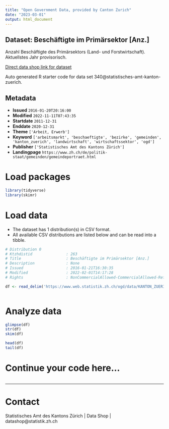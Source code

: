 ```yaml
---
title: "Open Government Data, provided by Canton Zurich"
date: "2023-03-01"
output: html_document
---
```


## Dataset: Beschäftigte im Primärsektor [Anz.]

Anzahl Beschäftigte des Primärsektors (Land- und Forstwirtschaft). Aktuellstes Jahr provisorisch.

[Direct data shop link for dataset](https://www.zh.ch/de/politik-staat/opendata.zhweb-noredirect.zhweb-cache.html#/datasets/340@statistisches-amt-kanton-zuerich)

Auto generated R starter code for data set 340@statistisches-amt-kanton-zuerich.

## Metadata

- **Issued** `2016-01-20T20:16:00`
- **Modified** `2022-11-11T07:43:35`
- **Startdate** `2011-12-31`
- **Enddate** `2020-12-31`
- **Theme** `['Arbeit, Erwerb']`
- **Keyword** `['arbeitsmarkt', 'beschaeftigte', 'bezirke', 'gemeinden', 'kanton_zuerich', 'landwirtschaft', 'wirtschaftssektor', 'ogd']`
- **Publisher** `['Statistisches Amt des Kantons Zürich']`
- **Landingpage** `https://www.zh.ch/de/politik-staat/gemeinden/gemeindeportraet.html`


# Load packages

```r

library(tidyverse)
library(skimr)

```

# Load data

-   The dataset has 1 distribution(s) in CSV format.
-   All available CSV distributions are listed below and can be read into a tibble.

```r

# Distribution 0
# Ktzhdistid               : 263
# Title                    : Beschäftigte im Primärsektor [Anz.]
# Description              : None
# Issued                   : 2016-01-21T16:30:35
# Modified                 : 2022-02-01T14:17:28
# Rights                   : NonCommercialAllowed-CommercialAllowed-ReferenceRequired

df <- read_delim('https://www.web.statistik.zh.ch/ogd/data/KANTON_ZUERICH_588.csv')



```

# Analyze data

```r

glimpse(df)
str(df)
skim(df)

head(df)
tail(df)

```

# Continue your code here...

```r

```

------------------------------------------------------------------------

# Contact

Statistisches Amt des Kantons Zürich | Data Shop | datashop@statistik.zh.ch
